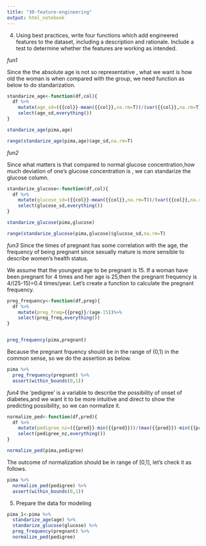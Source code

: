 ```yaml
---
title: "30-feature-engineering"
output: html_notebook
---
```


4. Using best practices, write four functions which add engineered features to the dataset, including a description and rationale. Include a test to determine whether the features are working as intended. 


*fun1*

Since the  the absolute age is not so representative , what we want is how old the woman is when compared with the group,  we need function as below to do standarization.

```r
standarize_age<-function(df,col){
  df %>% 
    mutate(age_sd=({{col}}-mean({{col}},na.rm=T))/(var({{col}},na.rm=T))^.5) %>% 
    select(age_sd,everything())
}

standarize_age(pima,age)
```

```r
range(standarize_age(pima,age)$age_sd,na.rm=T)
```

*fun2*

Since what matters is that compared to normal glucose concentration,how much deviation of one's glucose concentration is , we can standarize the glucose column.
```r
standarize_glucose<-function(df,col){
  df %>% 
    mutate(glucose_sd=({{col}}-mean({{col}},na.rm=T))/(var({{col}},na.rm=T))^.5)%>% 
    select(glucose_sd,everything())
}

standarize_glucose(pima,glucose)
```


```r
range(standarize_glucose(pima,glucose)$glucose_sd,na.rm=T)
```

*fun3*
Since the times of pregnant has some correlation with the age, the frequency of being pregnant since  sexually mature  is more sensible to describe women's  health status.

We assume that the youngest age to be pregnant is 15. If a woman have been pregnant for 4 times and her age is 25,then the pregnant frequency is  4/(25-15)=0.4 times/year.
Let's create a function to calculate the pregnant frequency.

```r
preg_frequency<-function(df,preg){
  df %>% 
    mutate(preg_freq={{preg}}/(age-15))%>% 
    select(preg_freq,everything())
}


preg_frequency(pima,pregnant)
```


Because the pregnant frquency should be in the range of (0,1) in the common sense, so we do the assertion as below.
```r
pima %>% 
  preg_frequency(pregnant) %>% 
  assert(within_bounds(0,1))
```


*fun4*
the 'pedigree' is a variable to describe the possibility of onset of diabetes,and we want it to be more intuitive and direct to show the predicting possibility, so we can normalize it.

```r
normalize_ped<-function(df,pred){
  df %>% 
    mutate(pedigree_nz=({{pred}}-min({{pred}}))/(max({{pred}})-min({{pred}})))%>% 
    select(pedigree_nz,everything())
}

normalize_ped(pima,pedigree)
```



The outcome of normalization should be in range of [0,1], let's check it as follows.
```r
pima %>% 
  normalize_ped(pedigree) %>% 
  assert(within_bounds(0,1))
```

5. Prepare the data for modeling

```r
pima_1<-pima %>% 
  standarize_age(age) %>% 
  standarize_glucose(glucose) %>% 
  preg_frequency(pregnant) %>% 
  normalize_ped(pedigree)
```



